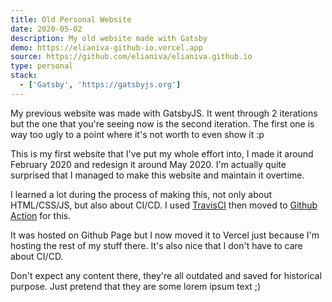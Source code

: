 ```yaml
---
title: Old Personal Website
date: 2020-05-02
description: My old website made with Gatsby
demo: https://elianiva-github-io.vercel.app
source: https://github.com/elianiva/elianiva.github.io
type: personal
stack:
  - ['Gatsby', 'https://gatsbyjs.org']
---
```


My previous website was made with GatsbyJS. It went through 2 iterations but the one that you're seeing now is the second iteration. The first one is way too ugly to a point where it's not worth to even show it :p

This is my first website that I've put my whole effort into, I made it around February 2020 and redesign it around May 2020. I'm actually quite surprised that I managed to make this website and maintain it overtime.

I learned a lot during the process of making this, not only about HTML/CSS/JS, but also about CI/CD. I used [TravisCI](https://travis-ci.org) then moved to [Github Action](https://github.com/features/actions) for this.

It was hosted on Github Page but I now moved it to Vercel just because I'm hosting the rest of my stuff there. It's also nice that I don't have to care about CI/CD.

Don't expect any content there, they're all outdated and saved for historical purpose. Just pretend that they are some lorem ipsum text ;)
